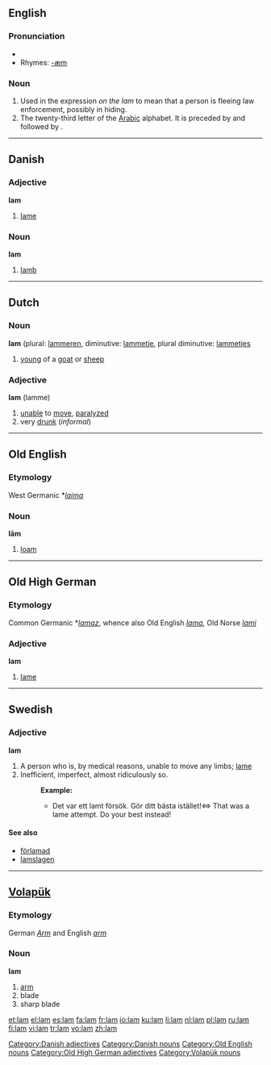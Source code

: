 {{see|lăm|l-am}}
==English==

===Pronunciation===
* {{IPA|/læm/}}
* Rhymes: [[Rhymes:English:-æm|-æm]]

===Noun===
{{en-noun|-}}

# Used in the expression ''on the lam''  to mean that a person is fleeing law enforcement, possibly in hiding.
# The twenty-third letter of the [[Arabic]] alphabet. It is preceded by {{Arab|[[ك]]}} and followed by {{Arab|[[م]]}}.

----

==Danish==

===Adjective===
'''lam'''

# [[lame]]

===Noun===
'''lam'''

# [[lamb]]

[[Category:Danish adjectives]]
[[Category:Danish nouns]]

----

==Dutch==

===Noun===
'''lam''' {{n}} (plural: [[lammeren]], diminutive: [[lammetje]], plural diminutive: [[lammetjes]]

# [[young]] of a [[goat]] or [[sheep]]

===Adjective===
'''lam''' (lamme)

# [[unable]] to [[move]], [[paralyzed]]
# very [[drunk]] (''informal'')

----

==Old English==

===Etymology===
West Germanic *''[[laima]]''

===Noun===
'''lām''' {{m}}

# [[loam]]

[[Category:Old English nouns]]

----

==Old High German==

===Etymology===
Common Germanic *''[[lamaz]]'', whence also Old English ''[[lama]]'', Old Norse ''[[lami]]''

===Adjective===
'''lam'''

# [[lame]]

[[Category:Old High German adjectives]]

----

==Swedish==

===Adjective===
{{sv-adj-reg}}
'''lam'''

# A person who is, by medical reasons, unable to move any limbs; [[lame]]
# Inefficient, imperfect, almost ridiculously so.
#: '''Example:'''
#:* Det var ett lamt försök. Gör ditt bästa istället!<=> That was a lame attempt. Do your best instead!

====See also====
* [[förlamad]]
* [[lamslagen]]

----

==[[Volapük]]==

{{vo-noun|lam}}

===Etymology===
German ''[[Arm]]'' and English ''[[arm]]''

===Noun===
'''lam'''

# [[arm]]
# blade
# sharp blade

[[Category:Volapük nouns]]

[[et:lam]]
[[el:lam]]
[[es:lam]]
[[fa:lam]]
[[fr:lam]]
[[io:lam]]
[[ku:lam]]
[[li:lam]]
[[nl:lam]]
[[pl:lam]]
[[ru:lam]]
[[fi:lam]]
[[vi:lam]]
[[tr:lam]]
[[vo:lam]]
[[zh:lam]]